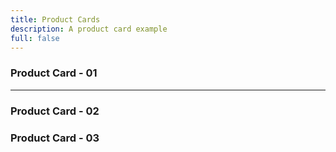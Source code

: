 ```yaml
---
title: Product Cards
description: A product card example
full: false
---
```


### Product Card - 01
<ComponentPreview 
  name="product-card-01-block"
/>

---

### Product Card - 02
<ComponentPreview 
  name="product-card-02-block"     
  classNameComponentContainer='min-h-[700px] md:px-6' 
/>

### Product Card - 03
<ComponentPreview 
  name="product-card-03-block"     
  classNameComponentContainer='min-h-[700px]' 
/>